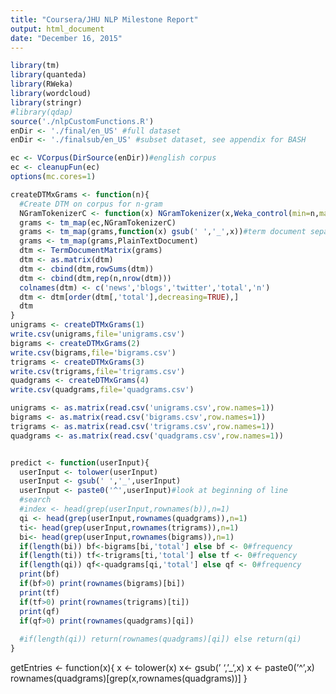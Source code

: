 ```yaml
---
title: "Coursera/JHU NLP Milestone Report"
output: html_document
date: "December 16, 2015"
---
```

```r
library(tm)
library(quanteda)
library(RWeka)
library(wordcloud)
library(stringr)
#library(qdap)
source('./nlpCustomFunctions.R')
enDir <- './final/en_US' #full dataset
enDir <- './finalsub/en_US' #subset dataset, see appendix for BASH
```

```r
ec <- VCorpus(DirSource(enDir))#english corpus
ec <- cleanupFun(ec)
options(mc.cores=1)
```

```r
createDTMxGrams <- function(n){
  #Create DTM on corpus for n-gram
  NGramTokenizerC <- function(x) NGramTokenizer(x,Weka_control(min=n,max=n)) 
  grams <- tm_map(ec,NGramTokenizerC)
  grams <- tm_map(grams,function(x) gsub(' ','_',x))#term document separates on whitespace
  grams <- tm_map(grams,PlainTextDocument)
  dtm <- TermDocumentMatrix(grams)
  dtm <- as.matrix(dtm)
  dtm <- cbind(dtm,rowSums(dtm))
  dtm <- cbind(dtm,rep(n,nrow(dtm)))
  colnames(dtm) <- c('news','blogs','twitter','total','n')
  dtm <- dtm[order(dtm[,'total'],decreasing=TRUE),]
  dtm
}
unigrams <- createDTMxGrams(1)
write.csv(unigrams,file='unigrams.csv')
bigrams <- createDTMxGrams(2)
write.csv(bigrams,file='bigrams.csv')
trigrams <- createDTMxGrams(3)
write.csv(trigrams,file='trigrams.csv')
quadgrams <- createDTMxGrams(4)
write.csv(quadgrams,file='quadgrams.csv')
```
```r
unigrams <- as.matrix(read.csv('unigrams.csv',row.names=1))
bigrams <- as.matrix(read.csv('bigrams.csv',row.names=1))
trigrams <- as.matrix(read.csv('trigrams.csv',row.names=1))
quadgrams <- as.matrix(read.csv('quadgrams.csv',row.names=1))
```
```r

```

```r
predict <- function(userInput){
  userInput <- tolower(userInput)
  userInput <- gsub(' ','_',userInput)
  userInput <- paste0('^',userInput)#look at beginning of line
  #search
  #index <- head(grep(userInput,rownames(b)),n=1)
  qi <- head(grep(userInput,rownames(quadgrams)),n=1)
  ti<- head(grep(userInput,rownames(trigrams)),n=1)
  bi<- head(grep(userInput,rownames(bigrams)),n=1)
  if(length(bi)) bf<-bigrams[bi,'total'] else bf <- 0#frequency
  if(length(ti)) tf<-trigrams[ti,'total'] else tf <- 0#frequency
  if(length(qi)) qf<-quadgrams[qi,'total'] else qf <- 0#frequency
  print(bf)
  if(bf>0) print(rownames(bigrams)[bi])
  print(tf)
  if(tf>0) print(rownames(trigrams)[ti])
  print(qf)
  if(qf>0) print(rownames(quadgrams)[qi])
  
  #if(length(qi)) return(rownames(quadgrams)[qi]) else return(qi)
}
```
getEntries <- function(x){
  x <- tolower(x)
  x<- gsub(' ','_',x)
  x <- paste0('^',x)
  rownames(quadgrams)[grep(x,rownames(quadgrams))]
}


 

